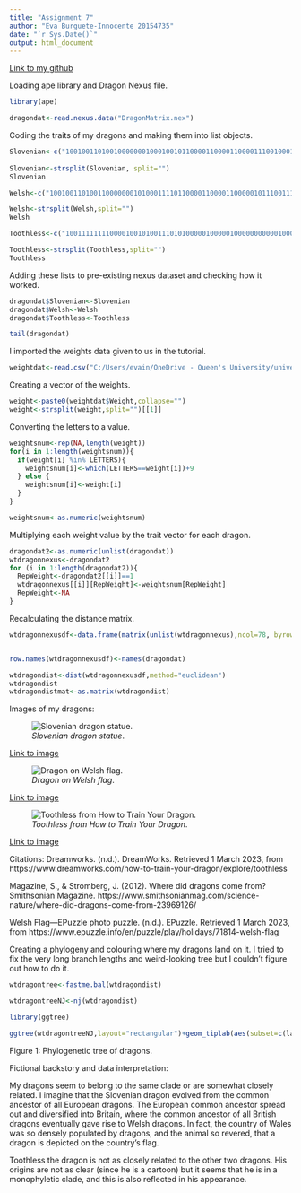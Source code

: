```yaml
---
title: "Assignment 7"
author: "Eva Burguete-Innocente 20154735"
date: "`r Sys.Date()`"
output: html_document
---
```


[Link to my github](https://github.com/evainnocente/Dragon-Phylogeny.git)

Loading ape library and Dragon Nexus file.
```r
library(ape)

dragondat<-read.nexus.data("DragonMatrix.nex")

```

Coding the traits of my dragons and making them into list objects.

```r
Slovenian<-c("100100110100100000001000100101100001100001100001110010001111100011010011100")
              
Slovenian<-strsplit(Slovenian, split="")
Slovenian

Welsh<-c("1001001101001100000001010001111011000011000011000001011100111000011000011100")

Welsh<-strsplit(Welsh,split="")
Welsh

Toothless<-c("100111111110000100101001110101000001000001000000000001000111000000000011100")

Toothless<-strsplit(Toothless,split="")
Toothless
```
Adding these lists to pre-existing nexus dataset and checking how it worked.

```r

dragondat$Slovenian<-Slovenian
dragondat$Welsh<-Welsh
dragondat$Toothless<-Toothless

tail(dragondat)

```

I imported the weights data given to us in the tutorial.

```r
weightdat<-read.csv("C:/Users/evain/OneDrive - Queen's University/university/BIOL 432/week 7/Assignment 7/data/DragonPhylogeny-master/Data/Weights.csv")
```

Creating a vector of the weights.

```r
weight<-paste0(weightdat$Weight,collapse="")
weight<-strsplit(weight,split="")[[1]]
```

Converting the letters to a value.

```r

weightsnum<-rep(NA,length(weight))
for(i in 1:length(weightsnum)){
  if(weight[i] %in% LETTERS){
    weightsnum[i]<-which(LETTERS==weight[i])+9
  } else {
    weightsnum[i]<-weight[i]
  }
}

weightsnum<-as.numeric(weightsnum)

```

Multiplying each weight value by the trait vector for each dragon.

```r
dragondat2<-as.numeric(unlist(dragondat))
wtdragonnexus<-dragondat2
for (i in 1:length(dragondat2)){
  RepWeight<-dragondat2[[i]]==1
  wtdragonnexus[[i]][RepWeight]<-weightsnum[RepWeight]
  RepWeight<-NA
}

```

Recalculating the distance matrix.

```r
wtdragonnexusdf<-data.frame(matrix(unlist(wtdragonnexus),ncol=78, byrow=T))


row.names(wtdragonnexusdf)<-names(dragondat)

wtdragondist<-dist(wtdragonnexusdf,method="euclidean")
wtdragondist
wtdragondistmat<-as.matrix(wtdragondist)

```


Images of my dragons:
        
![_Slovenian dragon statue_.](C:/Users/evain/OneDrive - Queen's University/university/BIOL 432/Week 7/images/dragon 1 (statue).jpg)

[Link to image](https://www.smithsonianmag.com/science-nature/where-did-dragons-come-from-23969126/)

![_Dragon on Welsh flag_.](C:/Users/evain/OneDrive - Queen's University/university/BIOL 432/Week 7/images/dragon 2 (welsh flag).jpg)

[Link to image](https://www.epuzzle.info/en/puzzle/play/holidays/71814-welsh-flag#15x10)

![_Toothless from How to Train Your Dragon_.](C:/Users/evain/OneDrive - Queen's University/university/BIOL 432/Week 7/images/dragon 3 (toothless).jpg)

[Link to image](https://www.dreamworks.com/how-to-train-your-dragon/explore/toothless)

Citations:
Dreamworks. (n.d.). DreamWorks. Retrieved 1 March 2023, from https://www.dreamworks.com/how-to-train-your-dragon/explore/toothless

Magazine, S., & Stromberg, J. (2012). Where did dragons come from? Smithsonian Magazine. https://www.smithsonianmag.com/science-nature/where-did-dragons-come-from-23969126/

Welsh Flag—EPuzzle photo puzzle. (n.d.). EPuzzle. Retrieved 1 March 2023, from https://www.epuzzle.info/en/puzzle/play/holidays/71814-welsh-flag


Creating a phylogeny and colouring where my dragons land on it. I tried to fix the very long branch lengths and weird-looking tree but I couldn't figure out how to do it. 

```r
wtdragontree<-fastme.bal(wtdragondist)

wtdragontreeNJ<-nj(wtdragondist)

library(ggtree)

ggtree(wtdragontreeNJ,layout="rectangular")+geom_tiplab(aes(subset=c(label %in% c("Slovenian", "Welsh", "Toothless")), color=label))+scale_colour_discrete("My Dragons")

```
Figure 1: Phylogenetic tree of dragons.

Fictional backstory and data interpretation:

My dragons seem to belong to the same clade or are somewhat closely related. I imagine that the Slovenian dragon evolved from the common ancestor of all European dragons. The European common ancestor spread out and diversified into Britain, where the common ancestor of all British dragons eventually gave rise to Welsh dragons. In fact, the country of Wales was so densely populated by dragons, and the animal so revered, that a dragon is depicted on the country's flag. 

Toothless the dragon is not as closely related to the other two dragons. His origins are not as clear (since he is a cartoon) but it seems that he is in a monophyletic clade, and this is also reflected in his appearance. 

